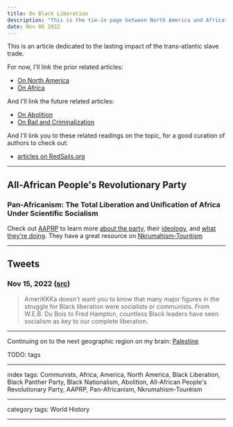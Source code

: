 ```yaml
---
title: On Black Liberation
description: "This is the tie-in page between North America and Africa"
date: Nov 06 2022
---
```


This is an article dedicated to the lasting impact of the trans-atlantic slave trade.

For now, I'll link the prior related articles:
- [On North America](/posts/on-north-america)
- [On Africa](/posts/on-africa)

And I'll link the future related articles:
- [On Abolition](/posts/on-abolition)
- [On Bail and Criminalization](/posts/on-bail-and-criminalization)

And I'll link you to these related readings on the topic, for a good curation of authors to check out:
- [articles on RedSails.org](https://redsails.org/@black-liberation/)

---

## All-African People's Revolutionary Party

### Pan-Africanism: The Total Liberation and Unification of Africa Under Scientific Socialism

Check out [AAPRP](https://aaprp-intl.org/) to learn more [about the party](https://aaprp-intl.org/about-aaprp/), their [ideology](https://aaprp-intl.org/ideology-of-the-aaprp/), and [what they're doing](https://aaprp-intl.org/programme-activities/). They have a great resource on [Nkrumahism-Touréism](https://aaprp-intl.org/overview-of-essential-aspects-of-nkrumahism-toureism-ideology-of-the-aaprp/)

---

## Tweets

### Nov 15, 2022 ([src](https://twitter.com/CommunityMvt/status/1592532883989823488))

> AmeriKKKa doesn’t want you to know that many major figures in the struggle for Black liberation were socialists or communists. From W.E.B. Du Bois to Fred Hampton, countless Black leaders have seen socialism as key to our complete liberation.

---

Continuing on to the next geographic region on my brain: [Palestine](/posts/on-the-middle-east)

TODO: tags

---

index tags: Communists, Africa, America, North America, Black Liberation, Black Panther Party, Black Nationalism, Abolition, All-African People's Revolutionary Party, AAPRP, Pan-Africanism, Nkrumahism-Touréism

---

category tags: World History

---
